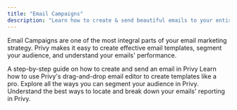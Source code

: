 ```yaml
---
title: "Email Campaigns"
description: "Learn how to create & send beautiful emails to your entire list or a segment of your audience."
---
```


Email Campaigns are one of the most integral parts of your email marketing strategy. Privy makes it easy to create effective email templates, segment your audience, and understand your emails' performance.

<CardGroup cols={2}>
  <Card title="Send a campaign" icon="paper-plane" href="https://privy.mintlify.app/docs/learn/email-campaigns/send-an-email-campaign">
    A step-by-step guide on how to create and send an email in Privy
  </Card>

  <Card title="Create a template" icon="palette" href="https://privy.mintlify.app/docs/learn/email-campaigns/email-templates">
    Learn how to use Privy's drag-and-drop email editor to create templates like a pro.
  </Card>

  <Card title="Create a segment" icon="people-group" href="https://privy.mintlify.app/docs/learn/email-campaigns/segmentation">
    Explore all the ways you can segment your audience in Privy.
  </Card>

  <Card title="Review your performance" icon="chart-line-up" href="https://privy.mintlify.app/docs/learn/email-campaigns/email-campaign-reporting">
    Understand the best ways to locate and break down your emails' reporting in Privy.
  </Card>
</CardGroup>